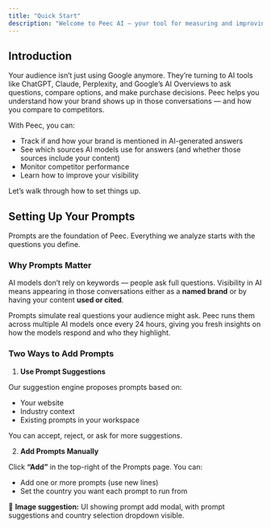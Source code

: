 ```yaml
---
title: "Quick Start"
description: "Welcome to Peec AI — your tool for measuring and improving brand visibility in AI search.r new file. "
---
```


## Introduction

Your audience isn’t just using Google anymore. They’re turning to AI tools like ChatGPT, Claude, Perplexity, and Google’s AI Overviews to ask questions, compare options, and make purchase decisions. Peec helps you understand how your brand shows up in those conversations — and how you compare to competitors.

With Peec, you can:

- Track if and how your brand is mentioned in AI-generated answers
- See which sources AI models use for answers (and whether those sources include your content)
- Monitor competitor performance
- Learn how to improve your visibility

Let’s walk through how to set things up.

## Setting Up Your Prompts

Prompts are the foundation of Peec. Everything we analyze starts with the questions you define.

### Why Prompts Matter

AI models don’t rely on keywords — people ask full questions. Visibility in AI means appearing in those conversations either as a **named brand** or by having your content **used or cited**.

Prompts simulate real questions your audience might ask. Peec runs them across multiple AI models once every 24 hours, giving you fresh insights on how the models respond and who they highlight.

### Two Ways to Add Prompts

1. **Use Prompt Suggestions**

Our suggestion engine proposes prompts based on:

- Your website
- Industry context
- Existing prompts in your workspace

You can accept, reject, or ask for more suggestions.

2. **Add Prompts Manually** 

Click **“Add”** in the top-right of the Prompts page. You can:

- Add one or more prompts (use new lines)
- Set the country you want each prompt to run from

📸 **Image suggestion:** UI showing prompt add modal, with prompt suggestions and country selection dropdown visible.